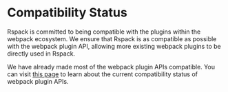 # Compatibility Status

Rspack is committed to being compatible with the plugins within the webpack ecosystem. We ensure that Rspack is as compatible as possible with the webpack plugin API, allowing more existing webpack plugins to be directly used in Rspack.

We have already made most of the webpack plugin APIs compatible. You can visit [this page](https://github.com/orgs/web-infra-dev/projects/9) to learn about the current compatibility status of webpack plugin APIs.
